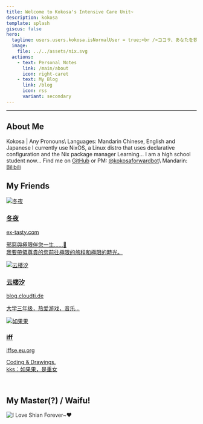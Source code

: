 ```yaml
---
title: Welcome to Kokosa's Intensive Care Unit~
description: kokosa
template: splash
giscus: false
hero:
  tagline: users.users.kokosa.isNormalUser = true;<br />ココサ、あなたを救♥助します……です?
  image:
    file: ../../assets/nix.svg
  actions:
    - text: Personal Notes
      link: /main/about
      icon: right-caret
    - text: My Blog
      link: /blog
      icon: rss
      variant: secondary
---
```



---

## About Me

<CardGrid stagger>
  <Card title="Who I Am" icon="seti:bazel">
      Kokosa | Any Pronouns\
      Languages: Mandarin Chinese, English and Japanese
  </Card>
  <Card title="What I'm Using" icon="nix">
      I currently use NixOS, a Linux distro that uses declarative configuration and the Nix package manager
  </Card>
  <Card title="What I'm Doing" icon="vercel">
      Learning... I am a high school student now...
  </Card>
  <Card title="Contact Me" icon="comment-alt">
    Find me on <a href="https://github.com/hatanokokosa" target="_blank" rel="noopener noreferrer">GitHub</a> or PM: <a href="https://t.me/kokosaforwardbot" target="_blank" rel="noopener noreferrer">@kokosaforwardbot</a>\
    Mandarin: <a href="https://space.bilibili.com/3546660854565061" target="_blank" rel="noopener noreferrer">Bilibili</a>
  </Card>
</CardGrid>

<br />

## My Friends

<CardGrid stagger>

  <a href="https://ex-tasty.com/" class="friend-card" target="_blank" rel="noopener noreferrer">
    <div class="friend-avatar-container">
      <img src="/friends/chisato.webp" alt="冬夜" class="friend-avatar" />
    </div>
    <div class="friend-info">
      <h3>冬夜</h3>
      <div class="friend-url">ex-tasty.com</div>
      <p>邪惡與極限伴您一生……🥰<br />我要帶領尊貴的您前往極限的旅程和極限的時光。</p>
    </div>
  </a>

  <a href="https://blog.cloudti.de/" class="friend-card" target="_blank" rel="noopener noreferrer">
    <div class="friend-avatar-container">
      <img src="/friends/xi.webp" alt="云楼汐" class="friend-avatar" />
    </div>
    <div class="friend-info">
      <h3>云楼汐</h3>
      <div class="friend-url">blog.cloudti.de</div>
      <p>大学三年级，热爱游戏，音乐...</p>
    </div>
  </a>

  <a href="https://iffse.eu.org/" class="friend-card" target="_blank" rel="noopener noreferrer">
    <div class="friend-avatar-container">
      <img src="/friends/iff.webp" alt="如果果" class="friend-avatar" />
    </div>
    <div class="friend-info">
      <h3>iff</h3>
      <div class="friend-url">iffse.eu.org</div>
      <p>Coding & Drawings.<br />kks：如果果，是重女</p>
    </div>
  </a>

</CardGrid>

<br />

## My Master(?) / Waifu!

![I Love Shian Forever~♥ ](/images/shian.png)